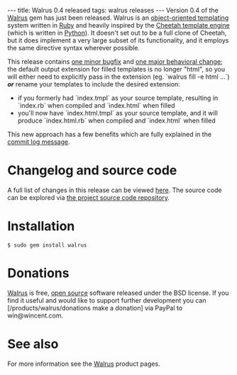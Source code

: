 ---
title: Walrus 0.4 released
tags: walrus releases
---
Version 0.4 of the [[Walrus]] gem has just been released. Walrus is an [[object-oriented templating]] system written in [[Ruby]] and heavily inspired by the [[Cheetah template engine]] (which is written in [[Python]]). It doesn't set out to be a full clone of Cheetah, but it does implement a very large subset of its functionality, and it employs the same directive syntax wherever possible.

This release contains [http://git.wincent.com/Walrus.git/commitdiff/268cf53c384e39a8f76ee32c160a7cef863fa6b9 one minor bugfix] and [http://git.wincent.com/Walrus.git/commitdiff/53927ca133b2e53611b81ddfbbf29f6e1be9f563 one major behavioral change]; the default output extension for filled templates is no longer "html", so you will either need to explicitly pass in the extension (eg. `walrus fill -e html ...`) '''''or''''' rename your templates to include the desired extension:

* if you formerly had `index.tmpl` as your source template, resulting in `index.rb` when compiled and `index.html` when filled
* you'll now have `index.html.tmpl` as your source template, and it will produce `index.html.rb` when compiled and `index.html` when filled

This new approach has a few benefits which are fully explained in the [http://git.wincent.com/Walrus.git/commitdiff/53927ca133b2e53611b81ddfbbf29f6e1be9f563 commit log message].

= Changelog and source code =

A full list of changes in this release can be viewed [http://git.wincent.com/Walrus.git/shortlog/refs/tags/0.4 here]. The source code can be explored via [http://git.wincent.com/Walrus.git the project source code repository].

= Installation =

<pre lang="shell">$ sudo gem install walrus</pre>

= Donations =

[[Walrus]] is free, [[open source]] software released under the BSD license. If you find it useful and would like to support further development you can [/products/walrus/donations make a donation] via PayPal to win@wincent.com.

= See also =

For more information see the [[Walrus]] product pages.
